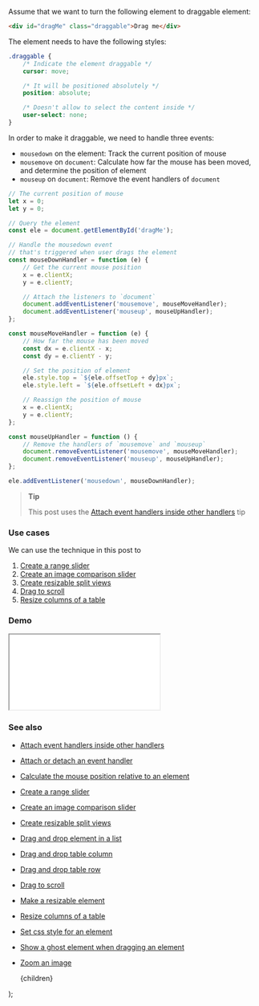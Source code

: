 
Assume that we want to turn the following element to draggable element:

```html
<div id="dragMe" class="draggable">Drag me</div>
```

The element needs to have the following styles:

```css
.draggable {
    /* Indicate the element draggable */
    cursor: move;

    /* It will be positioned absolutely */
    position: absolute;

    /* Doesn't allow to select the content inside */
    user-select: none;
}
```

In order to make it draggable, we need to handle three events:

-   `mousedown` on the element: Track the current position of mouse
-   `mousemove` on `document`: Calculate how far the mouse has been moved, and determine the position of element
-   `mouseup` on `document`: Remove the event handlers of `document`

```js
// The current position of mouse
let x = 0;
let y = 0;

// Query the element
const ele = document.getElementById('dragMe');

// Handle the mousedown event
// that's triggered when user drags the element
const mouseDownHandler = function (e) {
    // Get the current mouse position
    x = e.clientX;
    y = e.clientY;

    // Attach the listeners to `document`
    document.addEventListener('mousemove', mouseMoveHandler);
    document.addEventListener('mouseup', mouseUpHandler);
};

const mouseMoveHandler = function (e) {
    // How far the mouse has been moved
    const dx = e.clientX - x;
    const dy = e.clientY - y;

    // Set the position of element
    ele.style.top = `${ele.offsetTop + dy}px`;
    ele.style.left = `${ele.offsetLeft + dx}px`;

    // Reassign the position of mouse
    x = e.clientX;
    y = e.clientY;
};

const mouseUpHandler = function () {
    // Remove the handlers of `mousemove` and `mouseup`
    document.removeEventListener('mousemove', mouseMoveHandler);
    document.removeEventListener('mouseup', mouseUpHandler);
};

ele.addEventListener('mousedown', mouseDownHandler);
```

> **Tip**
>
> This post uses the [Attach event handlers inside other handlers](/attach-event-handlers-inside-other-handlers) tip

### Use cases

We can use the technique in this post to

1. [Create a range slider](/create-a-range-slider)
2. [Create an image comparison slider](/create-an-image-comparison-slider)
3. [Create resizable split views](/create-resizable-split-views)
4. [Drag to scroll](/drag-to-scroll)
5. [Resize columns of a table](/resize-columns-of-a-table)

### Demo

<iframe src="/demo/make-a-draggable-element/index.html"></iframe>

### See also

-   [Attach event handlers inside other handlers](/attach-event-handlers-inside-other-handlers)
-   [Attach or detach an event handler](/attach-or-detach-an-event-handler)
-   [Calculate the mouse position relative to an element](/calculate-the-mouse-position-relative-to-an-element)
-   [Create a range slider](/create-a-range-slider)
-   [Create an image comparison slider](/create-an-image-comparison-slider)
-   [Create resizable split views](/create-resizable-split-views)
-   [Drag and drop element in a list](/drag-and-drop-element-in-a-list)
-   [Drag and drop table column](/drag-and-drop-table-column)
-   [Drag and drop table row](/drag-and-drop-table-row)
-   [Drag to scroll](/drag-to-scroll)
-   [Make a resizable element](/make-a-resizable-element)
-   [Resize columns of a table](/resize-columns-of-a-table)
-   [Set css style for an element](/set-css-style-for-an-element)
-   [Show a ghost element when dragging an element](/show-a-ghost-element-when-dragging-an-element)
-   [Zoom an image](/zoom-an-image)

    <PostLayout keywords="" title="Make a draggable element">
        {children}
    </PostLayout>
);
